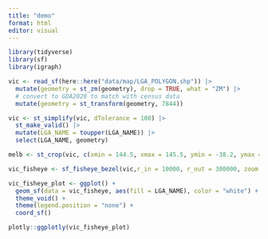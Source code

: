 ```yaml
---
title: "demo"
format: html
editor: visual
---
```


```r
library(tidyverse)
library(sf)
library(igraph)
```

```r
vic <- read_sf(here::here("data/map/LGA_POLYGON.shp")) |>
  mutate(geometry = st_zm(geometry), drop = TRUE, what = "ZM") |>
  # convert to GDA2020 to match with census data
  mutate(geometry = st_transform(geometry, 7844))
```

```r
vic <- st_simplify(vic, dTolerance = 100) |>
  st_make_valid() |>
  mutate(LGA_NAME = toupper(LGA_NAME)) |>
  select(LGA_NAME, geometry)
```

```r
melb <- st_crop(vic, c(xmin = 144.5, xmax = 145.5, ymin = -38.2, ymax = -37.3))
```

```r
vic_fisheye <- sf_fisheye_bezel(vic,r_in = 10000, r_out = 300000, zoom = 1000, bulge = 0.4, cx = 323538, cy = 5819916)

vic_fisheye_plot <- ggplot() +
  geom_sf(data = vic_fisheye, aes(fill = LGA_NAME), color = "white") +
  theme_void() +
  theme(legend.position = "none") +
  coord_sf()

plotly::ggplotly(vic_fisheye_plot)
```